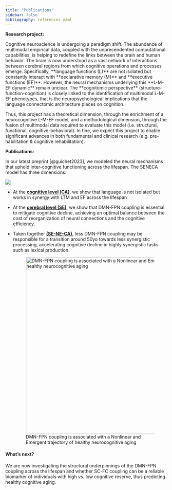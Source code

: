 ```yaml
---
title: "Publications"
sidebar: false
bibliography: references.yaml
---
```


**Research project:**

Cognitive neuroscience is undergoing a paradigm shift. The abundance of multimodal empirical data, coupled with the unprecendented computational capabilities, is helping to redefine the links between the brain and human behavior. The brain is now understood as a vast network of interactions between cerebral regions from which cognitive operations and processes emerge. Specifically, \*\*language functions (L)\*\* are not isolated but constantly interact with \*\*declarative memory (M)\*\* and \*\*executive functions (EF)\*\*. However, the neural mechanisms underlying this \*\*L-M-EF dynamic\*\* remain unclear. The \*\*cognitomic perspective\*\* (structure-function-cognition) is closely linked to the identification of multimodal L-M-EF phenotypes, that is the neuropsychological implications that the language connectomic architecture places on cognition.

Thus, this project has a theoretical dimension, through the enrichment of a neurocognitive L-M-EF model, and a methodological dimension, through the fusion of multimodal data required to evaluate this model (i.e. structural, functional, cognitive-behavioral). In fine, we expect this project to enable significant advances in both fundamental and clinical research (e.g. pre-habilitation & cognitive rehabilitation).

**Publications:**

<div>

In our latest preprint [@guichet2023], we modeled the neural mechanisms that uphold inter-cognitive functioning across the lifespan. The SENECA model has three dimensions:

![](/images/seneca_abstract.png){fig-align="left"}

</div>

-   At the [**cognitive level (CA)**]{.underline}, we show that language is not isolated but works in synergy with LTM and EF across the lifespan

-   At the [**cerebral level (SE)**]{.underline}, we show that DMN-FPN coupling is essential to mitigate cognitive decline, achieving an optimal balance between the cost of reorganization of neural connections and the cognitive efficiency.

-   Taken together [**(SE-NE-CA)**]{.underline}, less DMN-FPN coupling may be responsible for a transition around 50yo towards less synergistic processing, accelerating cognitive decline in highly synergistic tasks such as lexical production.

    ![DMN-FPN coupling is associated with a Nonlinear and Emergent trajectory of healthy neurocognitive aging](/images/seneca_NE.png){width="550"}

#### What's next?

We are now investigating the structural underpinnings of the DMN-FPN coupling across the lifespan and whether SC-FC coupling can be a reliable biomarker of individuals with high vs. low cognitive reserve, thus predicting healthy cognitive aging.
